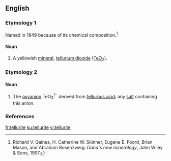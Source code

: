 ==English==

===Etymology 1===
Named in 1849 because of its chemical composition.<ref>Richard V. Gaines, H. Catherine W. Skinner, Eugene E. Foord, Brian Mason, and Abraham Rosenzweig: ''Dana's new mineralogy'', John Wiley & Sons, 1997</ref>

====Noun====
{{wikipedia}}
{{en-noun|-}}

# {{lb|en|mineralogy}} A yellowish [[mineral]], [[tellurium dioxide]] ([[tellurium|Te]][[oxygen|O]]<sub>2</sub>).

===Etymology 2===

====Noun====
{{en-noun}}
# {{lb|en|inorganic chemistry}} The [[oxyanion]] TeO<sub>3</sub><sup>2-</sup> derived from [[tellurous acid]]; any [[salt]] containing this anion.

===References===
<references/>

[[fr:tellurite]]
[[ku:tellurite]]
[[vi:tellurite]]